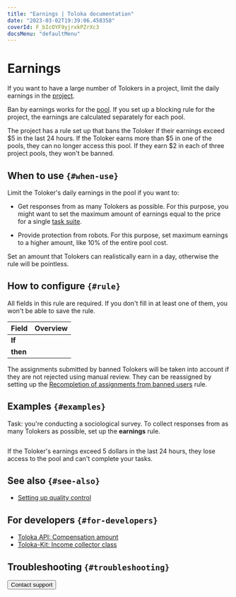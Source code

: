 ```yaml
---
title: "Earnings | Toloka documentation"
date: "2023-03-02T19:39:06.458358"
coverId: F_bIcOYF9yjrxkPZrXc3
docsMenu: "defaultMenu"
---
```



# Earnings

If you want to have a large number of Tolokers in a project, limit the daily earnings in the [project](/docs/glossary#project).

Ban by earnings works for the [pool](/docs/glossary#pool). If you set up a blocking rule for the project, the earnings are calculated separately for each pool.

<Cut title="Example">

The project has a rule set up that bans the Toloker if their earnings exceed $5 in the last 24 hours. If the Toloker earns more than $5 in one of the pools, they can no longer access this pool. If they earn $2 in each of three project pools, they won't be banned.

</Cut>

## When to use `{#when-use}`

Limit the Toloker's daily earnings in the pool if you want to:

- Get responses from as many Tolokers as possible. For this purpose, you might want to set the maximum amount of earnings equal to the price for a single [task suite](/docs/glossary#task-suite).

- Provide protection from robots. For this purpose, set maximum earnings to a higher amount, like 10% of the entire pool cost.

<Note mode="note" title="Note">

Set an amount that Tolokers can realistically earn in a day, otherwise the rule will be pointless.

</Note>

## How to configure `{#rule}`
<Note mode="restriction" title="Alert">

All fields in this rule are required. If you don't fill in at least one of them, you won't be able to save the rule.

</Note>

**Field** | **Overview**
----- | -----
**If** | <IncomeTable1/>
**then** | <IncomeTable2/>

<Note mode="warning" title="Warning">

The assignments submitted by banned Tolokers will be taken into account if they are not rejected using manual review. They can be reassigned by setting up the [Recompletion of assignments from banned users](/docs/guide/restore-task-overlap) rule.

</Note>

## Examples `{#examples}`
Task: you're conducting a sociological survey. To collect responses from as many Tolokers as possible, set up the **earnings** rule.

<Image width="700px" withBackground imageId="79e9d0d2f6beb2dbb8a6d123e0985603" alt="" />

If the Toloker's earnings exceed 5 dollars in the last 24 hours, they lose access to the pool and can't complete your tasks.

## See also `{#see-also}`

- [Setting up quality control](/docs/guide/qa-pool-settings)

## For developers `{#for-developers}`

- [Toloka API: Compensation amount](/docs/api/earn_limit)
- [Toloka-Kit: Income collector class](/docs/toloka-kit/reference/toloka.client.collectors.Income)

## Troubleshooting `{#troubleshooting}`

<FaqSkillForEveryPool/>

<FaqSkillForDifferentProjects/>

<Button themeColor="light" view="default" size="l" type="link" url="/docs/guide/troubleshooting/support?form-source=guide-income">Contact support</Button>
